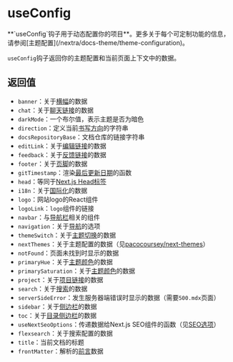 
# useConfig

<Callout type="warning">
  **`useConfig`钩子用于动态配置你的项目**。更多关于每个可定制功能的信息，请参阅[主题配置](/nextra/docs-theme/theme-configuration)。
</Callout>

`useConfig`钩子返回你的主题配置和当前页面上下文中的数据。

## 返回值

- `banner`：关于[横幅](/nextra/docs-theme/theme-configuration#banner)的数据
- `chat`：关于[聊天链接](/nextra/docs-theme/theme-configuration#chat-link)的数据
- `darkMode`：一个布尔值，表示主题是否为暗色
- `direction`：定义当前[书写方向](/nextra/docs-theme/theme-configuration#writing-direction)的字符串
- `docsRepositoryBase`：文档仓库的链接字符串
- `editLink`：关于[编辑链接](/nextra/docs-theme/theme-configuration#edit-link)的数据
- `feedback`：关于[反馈链接](/nextra/docs-theme/theme-configuration#feedback-link)的数据
- `footer`：关于[页脚](/nextra/docs-theme/theme-configuration#footer)的数据
- `gitTimestamp`：渲染[最后更新日期](/nextra/docs-theme/theme-configuration#last-updated-date)的函数
- `head`：等同于[Next.js Head标签](https://nextjs.org/docs/pages/api-reference/components/head)
- `i18n`：关于[国际化](/nextra/guide/i18n)的数据
- `logo`：网站logo的React组件
- `logoLink`：`logo`组件的链接
- `navbar`：与[导航栏](/nextra/docs-theme/theme-configuration#customize-the-navbar)相关的组件
- `navigation`：关于[导航](/nextra/docs-theme/theme-configuration#navigation)的选项
- `themeSwitch`：关于[主题切换](/nextra/docs-theme/theme-configuration#theme-switch)的数据
- `nextThemes`：关于主题配置的数据（见[pacocoursey/next-themes](https://github.com/pacocoursey/next-themes)）
- `notFound`：页面未找到时显示的数据
- `primaryHue`：关于[主题颜色](/nextra/docs-theme/theme-configuration#theme-color)的数据
- `primarySaturation`：关于[主题颜色](/nextra/docs-theme/theme-configuration#theme-color)的数据
- `project`：关于[项目链接](/nextra/docs-theme/theme-configuration#project-link)的数据
- `search`：关于[搜索](/nextra/docs-theme/theme-configuration#search)的数据
- `serverSideError`：发生服务器端错误时显示的数据（需要`500.mdx`页面）
- `sidebar`：关于[侧边栏](/nextra/docs-theme/theme-configuration#sidebar)的数据
- `toc`：关于[目录侧边栏](/nextra/docs-theme/theme-configuration#toc-sidebar)的数据
- `useNextSeoOptions`：传递数据给Next.js SEO组件的函数（见[SEO选项](/nextra/docs-theme/theme-configuration#seo-options)）
- `flexsearch`：关于搜索配置的数据
- `title`：当前文档的标题
- `frontMatter`：解析的[前言](https://jekyllrb.com/docs/front-matter)数据
